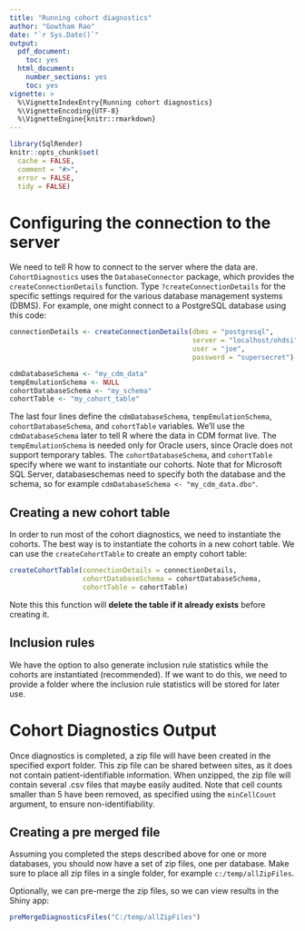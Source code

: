 ```yaml
---
title: "Running cohort diagnostics"
author: "Gowtham Rao"
date: "`r Sys.Date()`"
output:
  pdf_document: 
    toc: yes     
  html_document:
    number_sections: yes
    toc: yes
vignette: >
  %\VignetteIndexEntry{Running cohort diagnostics}
  %\VignetteEncoding{UTF-8}    
  %\VignetteEngine{knitr::rmarkdown}
---
```


```r
library(SqlRender)
knitr::opts_chunk$set(
  cache = FALSE,
  comment = "#>",
  error = FALSE,
  tidy = FALSE)
```

# Configuring the connection to the server

We need to tell R how to connect to the server where the data are. `CohortDiagnostics` uses the `DatabaseConnector` package, which provides the `createConnectionDetails` function. Type `?createConnectionDetails` for the specific settings required for the various database management systems (DBMS). For example, one might connect to a PostgreSQL database using this code:

```r
connectionDetails <- createConnectionDetails(dbms = "postgresql",
                                             server = "localhost/ohdsi",
                                             user = "joe",
                                             password = "supersecret")

cdmDatabaseSchema <- "my_cdm_data"
tempEmulationSchema <- NULL
cohortDatabaseSchema <- "my_schema"
cohortTable <- "my_cohort_table"
```

The last four lines define the `cdmDatabaseSchema`, `tempEmulationSchema`, `cohortDatabaseSchema`, and `cohortTable` variables. We'll use the `cdmDatabaseSchema` later to tell R where the data in CDM format live. The `tempEmulationSchema` is needed only for Oracle users, since Oracle does not support temporary tables. The `cohortDatabaseSchema`, and `cohortTable` specify where we want to instantiate our cohorts. Note that for Microsoft SQL Server, databaseschemas need to specify both the database and the schema, so for example `cdmDatabaseSchema <- "my_cdm_data.dbo"`.

## Creating a new cohort table

In order to run most of the cohort diagnostics, we need to instantiate the cohorts. The best way is to instantiate the cohorts in a new cohort table. We can use the `createCohortTable` to create an empty cohort table:

```r
createCohortTable(connectionDetails = connectionDetails,
                  cohortDatabaseSchema = cohortDatabaseSchema,
                  cohortTable = cohortTable)
```

Note this this function will **delete the table if it already exists** before creating it.

## Inclusion rules
We have the option to also generate inclusion rule statistics while the cohorts are instantiated (recommended). If we want to do this, we need to provide a folder where the inclusion rule statistics will be stored for later use. 

# Cohort Diagnostics Output

Once diagnostics is completed, a zip file will have been created in the specified export folder. This zip file can be shared between sites, as it does not contain patient-identifiable information. When unzipped, the zip file will contain several .csv files that maybe easily audited. Note that cell counts smaller than 5 have been removed, as specified using the `minCellCount` argument, to ensure non-identifiability.

## Creating a pre merged file

Assuming you completed the steps described above for one or more databases, you should now have a set of zip files, one per database. Make sure to place all zip files in a single folder, for example `c:/temp/allZipFiles`. 

Optionally, we can pre-merge the zip files, so we can view results in the Shiny app:

```r
preMergeDiagnosticsFiles("C:/temp/allZipFiles")
```


